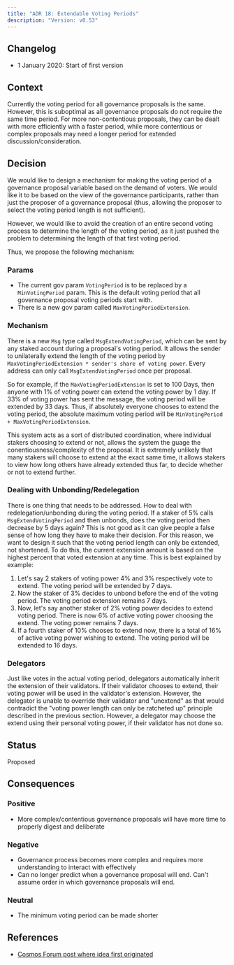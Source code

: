 ```yaml
---
title: "ADR 18: Extendable Voting Periods"
description: "Version: v0.53"
---
```


## Changelog[​](#changelog "Direct link to Changelog")

* 1 January 2020: Start of first version

## Context[​](#context "Direct link to Context")

Currently the voting period for all governance proposals is the same. However, this is suboptimal as all governance proposals do not require the same time period. For more non-contentious proposals, they can be dealt with more efficiently with a faster period, while more contentious or complex proposals may need a longer period for extended discussion/consideration.

## Decision[​](#decision "Direct link to Decision")

We would like to design a mechanism for making the voting period of a governance proposal variable based on the demand of voters. We would like it to be based on the view of the governance participants, rather than just the proposer of a governance proposal (thus, allowing the proposer to select the voting period length is not sufficient).

However, we would like to avoid the creation of an entire second voting process to determine the length of the voting period, as it just pushed the problem to determining the length of that first voting period.

Thus, we propose the following mechanism:

### Params[​](#params "Direct link to Params")

* The current gov param `VotingPeriod` is to be replaced by a `MinVotingPeriod` param. This is the default voting period that all governance proposal voting periods start with.
* There is a new gov param called `MaxVotingPeriodExtension`.

### Mechanism[​](#mechanism "Direct link to Mechanism")

There is a new `Msg` type called `MsgExtendVotingPeriod`, which can be sent by any staked account during a proposal's voting period. It allows the sender to unilaterally extend the length of the voting period by `MaxVotingPeriodExtension * sender's share of voting power`. Every address can only call `MsgExtendVotingPeriod` once per proposal.

So for example, if the `MaxVotingPeriodExtension` is set to 100 Days, then anyone with 1% of voting power can extend the voting power by 1 day. If 33% of voting power has sent the message, the voting period will be extended by 33 days. Thus, if absolutely everyone chooses to extend the voting period, the absolute maximum voting period will be `MinVotingPeriod + MaxVotingPeriodExtension`.

This system acts as a sort of distributed coordination, where individual stakers choosing to extend or not, allows the system the guage the conentiousness/complexity of the proposal. It is extremely unlikely that many stakers will choose to extend at the exact same time, it allows stakers to view how long others have already extended thus far, to decide whether or not to extend further.

### Dealing with Unbonding/Redelegation[​](#dealing-with-unbondingredelegation "Direct link to Dealing with Unbonding/Redelegation")

There is one thing that needs to be addressed. How to deal with redelegation/unbonding during the voting period. If a staker of 5% calls `MsgExtendVotingPeriod` and then unbonds, does the voting period then decrease by 5 days again? This is not good as it can give people a false sense of how long they have to make their decision. For this reason, we want to design it such that the voting period length can only be extended, not shortened. To do this, the current extension amount is based on the highest percent that voted extension at any time. This is best explained by example:

1. Let's say 2 stakers of voting power 4% and 3% respectively vote to extend. The voting period will be extended by 7 days.
2. Now the staker of 3% decides to unbond before the end of the voting period. The voting period extension remains 7 days.
3. Now, let's say another staker of 2% voting power decides to extend voting period. There is now 6% of active voting power choosing the extend. The voting power remains 7 days.
4. If a fourth staker of 10% chooses to extend now, there is a total of 16% of active voting power wishing to extend. The voting period will be extended to 16 days.

### Delegators[​](#delegators "Direct link to Delegators")

Just like votes in the actual voting period, delegators automatically inherit the extension of their validators. If their validator chooses to extend, their voting power will be used in the validator's extension. However, the delegator is unable to override their validator and "unextend" as that would contradict the "voting power length can only be ratcheted up" principle described in the previous section. However, a delegator may choose the extend using their personal voting power, if their validator has not done so.

## Status[​](#status "Direct link to Status")

Proposed

## Consequences[​](#consequences "Direct link to Consequences")

### Positive[​](#positive "Direct link to Positive")

* More complex/contentious governance proposals will have more time to properly digest and deliberate

### Negative[​](#negative "Direct link to Negative")

* Governance process becomes more complex and requires more understanding to interact with effectively
* Can no longer predict when a governance proposal will end. Can't assume order in which governance proposals will end.

### Neutral[​](#neutral "Direct link to Neutral")

* The minimum voting period can be made shorter

## References[​](#references "Direct link to References")

* [Cosmos Forum post where idea first originated](https://forum.cosmos.network/t/proposal-draft-reduce-governance-voting-period-to-7-days/3032/9)
